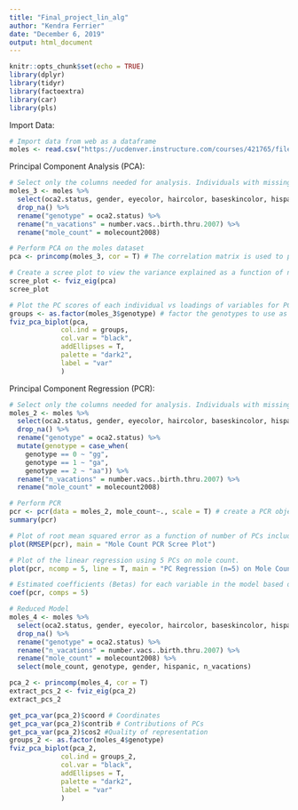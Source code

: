 ```yaml
---
title: "Final_project_lin_alg"
author: "Kendra Ferrier"
date: "December 6, 2019"
output: html_document
---
```


```r
knitr::opts_chunk$set(echo = TRUE)
library(dplyr)
library(tidyr)
library(factoextra)
library(car)
library(pls)
```
Import Data:
```r
# Import data from web as a dataframe
moles <- read.csv("https://ucdenver.instructure.com/courses/421765/files/9196715/download?wrap=1")
```

Principal Component Analysis (PCA):
```r
# Select only the columns needed for analysis. Individuals with missing data are ommitted and columns renamed for aesthetic purposes. PCA is not possible with factored/categorical data, so genotype, gender, eyecolor, and haircolor have continuous scale dummy variables (where genotype: 0 = gg, 1 = ga, 2 = aa, gender: 1 = female, 2 = male, hispanic: 0 = non-Hispanic, 1 = Hispanic, eyecolor: 1 = blue, green, or combo, 2 = light/dark brown, 3 = hazel, haircolor: 1 = blonde, 2 = red, 3 = brown, 4 = black).
moles_3 <- moles %>% 
  select(oca2.status, gender, eyecolor, haircolor, baseskincolor, hispanic, molecount2008, number.vacs..birth.thru.2007) %>% 
  drop_na() %>% 
  rename("genotype" = oca2.status) %>% 
  rename("n_vacations" = number.vacs..birth.thru.2007) %>% 
  rename("mole_count" = molecount2008)

# Perform PCA on the moles dataset
pca <- princomp(moles_3, cor = T) # The correlation matrix is used to perform the PCA. This is equivalent to standardizing each variable to mean 0 and standard deviation of 1, which helps account for the difference in scales between variables.

# Create a scree plot to view the variance explained as a function of number of PCs.
scree_plot <- fviz_eig(pca)
scree_plot

# Plot the PC scores of each individual vs loadings of variables for PCs 1 and 2.
groups <- as.factor(moles_3$genotype) # factor the genotypes to use as a grouping factor in the biplot
fviz_pca_biplot(pca, 
             col.ind = groups,
             col.var = "black",
             addEllipses = T,
             palette = "dark2",
             label = "var"
             )
```


Principal Component Regression (PCR):
```r
# Select only the columns needed for analysis. Individuals with missing data are ommitted and columns are renamed for aesthetic purposes. The genotype variable is changed from dummy variables to factored/categorical variables so that each genotype can be considered separately.
moles_2 <- moles %>% 
  select(oca2.status, gender, eyecolor, haircolor, baseskincolor, hispanic, molecount2008, number.vacs..birth.thru.2007) %>% 
  drop_na() %>% 
  rename("genotype" = oca2.status) %>% 
  mutate(genotype = case_when(
    genotype == 0 ~ "gg",
    genotype == 1 ~ "ga",
    genotype == 2 ~ "aa")) %>%  
  rename("n_vacations" = number.vacs..birth.thru.2007) %>% 
  rename("mole_count" = molecount2008)

# Perform PCR
pcr <- pcr(data = moles_2, mole_count~., scale = T) # create a PCR object. The response variable being modeled is mole count as described by all other variables. The variables are scaled according to their variance. 
summary(pcr)

# Plot of root mean squared error as a function of number of PCs included.
plot(RMSEP(pcr), main = "Mole Count PCR Scree Plot")

# Plot of the linear regression using 5 PCs on mole count.
plot(pcr, ncomp = 5, line = T, main = "PC Regression (n=5) on Mole Count", ylab = "residuals", xlab = "mole count")

# Estimated coefficients (Betas) for each variable in the model based on 5 PCs
coef(pcr, comps = 5)
```



```r
# Reduced Model
moles_4 <- moles %>% 
  select(oca2.status, gender, eyecolor, haircolor, baseskincolor, hispanic, molecount2008, number.vacs..birth.thru.2007) %>% 
  drop_na() %>% 
  rename("genotype" = oca2.status) %>% 
  rename("n_vacations" = number.vacs..birth.thru.2007) %>% 
  rename("mole_count" = molecount2008) %>% 
  select(mole_count, genotype, gender, hispanic, n_vacations) 

pca_2 <- princomp(moles_4, cor = T)
extract_pcs_2 <- fviz_eig(pca_2)
extract_pcs_2

get_pca_var(pca_2)$coord # Coordinates
get_pca_var(pca_2)$contrib # Contributions of PCs
get_pca_var(pca_2)$cos2 #Quality of representation
groups_2 <- as.factor(moles_4$genotype)
fviz_pca_biplot(pca_2, 
             col.ind = groups_2,
             col.var = "black",
             addEllipses = T,
             palette = "dark2",
             label = "var"
             )
```
